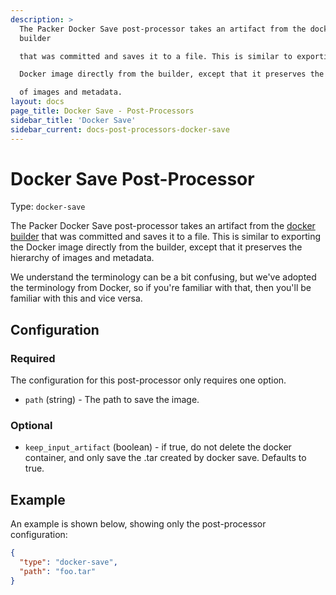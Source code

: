 ```yaml
---
description: >
  The Packer Docker Save post-processor takes an artifact from the docker
  builder

  that was committed and saves it to a file. This is similar to exporting the

  Docker image directly from the builder, except that it preserves the hierarchy

  of images and metadata.
layout: docs
page_title: Docker Save - Post-Processors
sidebar_title: 'Docker Save'
sidebar_current: docs-post-processors-docker-save
---
```


# Docker Save Post-Processor

Type: `docker-save`

The Packer Docker Save post-processor takes an artifact from the [docker
builder](/docs/builders/docker.html) that was committed and saves it to a file.
This is similar to exporting the Docker image directly from the builder, except
that it preserves the hierarchy of images and metadata.

We understand the terminology can be a bit confusing, but we've adopted the
terminology from Docker, so if you're familiar with that, then you'll be
familiar with this and vice versa.

## Configuration

### Required

The configuration for this post-processor only requires one option.

- `path` (string) - The path to save the image.

### Optional

- `keep_input_artifact` (boolean) - if true, do not delete the docker
  container, and only save the .tar created by docker save. Defaults to true.

## Example

An example is shown below, showing only the post-processor configuration:

```json
{
  "type": "docker-save",
  "path": "foo.tar"
}
```
